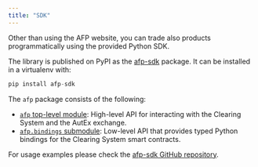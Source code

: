 ```yaml
---
title: "SDK"
---
```


Other than using the AFP website, you can trade also products programmatically
using the provided Python SDK.

The library is published on PyPI as the [afp-sdk](https://pypi.org/project/afp-sdk/)
package. It can be installed in a virtualenv with:

```py
pip install afp-sdk
```

The `afp` package consists of the following:

- [`afp` top-level module](afp-sdk-reference.html): High-level API for
  interacting with the Clearing System and the AutEx exchange.
- [`afp.bindings` submodule](afp-sdk-bindings-reference.html): Low-level API
  that provides typed Python bindings for the Clearing System smart contracts.

For usage examples please check the
[afp-sdk GitHub repository](https://github.com/autonity/afp-sdk).
